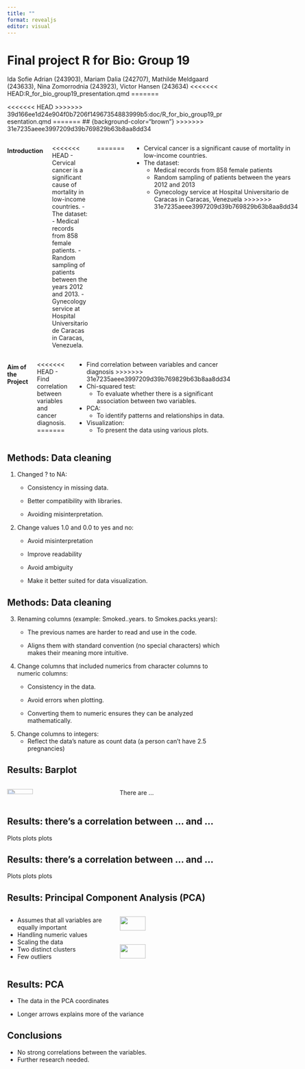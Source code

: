 ```yaml
---
title: ""
format: revealjs
editor: visual
---
```


# Final project R for Bio: Group 19 {background-color="brown"}

Ida Sofie Adrian (243903), Mariam Dalia (242707), Mathilde Meldgaard (243633), Nina Zomorrodnia (243923), Victor Hansen (243634)
<<<<<<< HEAD:R_for_bio_group19_presentation.qmd
=======

<<<<<<< HEAD
>>>>>>> 39d166ee1d24e904f0b7206f14967354883999b5:doc/R_for_bio_group19_presentation.qmd
=======
##  {background-color="brown"}
>>>>>>> 31e7235aeee3997209d39b769829b63b8aa8dd34

::: columns
#### Introduction
<<<<<<< HEAD
-   Cervical cancer is a significant cause of mortality in low-income countries.
-   The dataset:
    -   Medical records from 858 female patients.
    -   Random sampling of patients between the years 2012 and 2013.
    -   Gynecology service at Hospital Universitario de Caracas in Caracas, Venezuela.

=======

-   Cervical cancer is a significant cause of mortality in low-income countries.
-   The dataset:
    -   Medical records from 858 female patients
    -   Random sampling of patients between the years 2012 and 2013
    -   Gynecology service at Hospital Universitario de Caracas in Caracas, Venezuela
>>>>>>> 31e7235aeee3997209d39b769829b63b8aa8dd34
:::

::: columns
#### Aim of the Project
<<<<<<< HEAD
-   Find correlation between variables and cancer diagnosis.
=======

-   Find correlation between variables and cancer diagnosis
>>>>>>> 31e7235aeee3997209d39b769829b63b8aa8dd34
-   Chi-squared test:
    -   To evaluate whether there is a significant association between two variables.
-   PCA:
    -   To identify patterns and relationships in data.
-   Visualization:
    -   To present the data using various plots.
:::

## Methods: Data cleaning {background-color="brown"}

1.  Changed ? to NA:
    -   Consistency in missing data.

    -   Better compatibility with libraries.

    -   Avoiding misinterpretation.
2.  Change values 1.0 and 0.0 to yes and no:
    -   Avoid misinterpretation

    -   Improve readability

    -   Avoid ambiguity

    -   Make it better suited for data visualization.

## Methods: Data cleaning {background-color="brown"}

3.  Renaming columns (example: Smoked..years. to Smokes.packs.years):
    -   The previous names are harder to read and use in the code.

    -   Aligns them with standard convention (no special characters) which makes their meaning more intuitive.
4.  Change columns that included numerics from character columns to numeric columns:
    -   Consistency in the data.

    -   Avoid errors when plotting.

    -   Converting them to numeric ensures they can be analyzed mathematically.
5.  Change columns to integers:
    -   Reflect the data’s nature as count data (a person can’t have 2.5 pregnancies)

## Results: Barplot {background-color="brown"}

::: columns
::: {.column width="50%"}
![](results/images/PC_coordinates.png){width="50%"}
:::

::: {.column width="50%"}
There are ...
:::
:::

## Results: there's a correlation between ... and ... {background-color="brown"}

Plots plots plots

## Results: there's a correlation between ... and ... {background-color="brown"}

Plots plots plots

## Results: Principal Component Analysis (PCA) {background-color="brown"}

::: columns
::: {.column width="50%"}
-   Assumes that all variables are equally important
-   Handling numeric values
-   Scaling the data
-   Two distinct clusters
-   Few outliers
:::

::: {.column width="50%"}

![](images/PC_coordinates.png){width="50%"} 
![](images/PC_variance.png){width="50%"}

:::
:::

## Results: PCA {background-color="brown"}

-   The data in the PCA coordinates

-   Longer arrows explains more of the variance

## Conclusions {background-color="brown"}
- No strong correlations between the variables. 
- Further research needed. 
